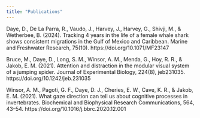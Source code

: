 ```yaml
---
title: "Publications"
---
```


Daye, D., De La Parra, R., Vaudo, J., Harvey, J., Harvey, G., Shivji, M., & Wetherbee, 
B. (2024). Tracking 4 years in the life of a female whale shark shows consistent 
migrations in the Gulf of Mexico and Caribbean. Marine and Freshwater Research, 
75(10). https://doi.org/10.1071/MF23147  

Bruce, M., Daye, D., Long, S. M., Winsor, A. M., Menda, G., Hoy, R. R., & Jakob, 
E. M. (2021). Attention and distraction in the modular visual system of a jumping 
spider. Journal of Experimental Biology, 224(8), jeb231035. https://doi.org/10.1242/jeb.231035  

Winsor, A. M., Pagoti, G. F., Daye, D. J., Cheries, E. W., Cave, K. R., & Jakob, 
E. M. (2021). What gaze direction can tell us about cognitive processes in invertebrates. 
Biochemical and Biophysical Research Communications, 564, 43--54. https://doi.org/10.1016/j.bbrc.2020.12.001
